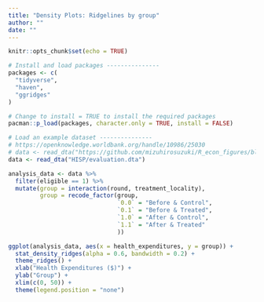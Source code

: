 ```yaml
---
title: "Density Plots: Ridgelines by group"
author: ""
date: ""
---
```


```r
knitr::opts_chunk$set(echo = TRUE)
```

```r
# Install and load packages ---------------
packages <- c(
  "tidyverse",
  "haven",
  "ggridges"
)

# Change to install = TRUE to install the required packages
pacman::p_load(packages, character.only = TRUE, install = FALSE)

# Load an example dataset ---------------
# https://openknowledge.worldbank.org/handle/10986/25030
# data <- read_dta("https://github.com/mizuhirosuzuki/R_econ_figures/blob/master/Library/HISP/evaluation.dta")
data <- read_dta("HISP/evaluation.dta")

analysis_data <- data %>%
  filter(eligible == 1) %>%
  mutate(group = interaction(round, treatment_locality),
         group = recode_factor(group, 
                               `0.0` = "Before & Control",
                               `0.1` = "Before & Treated",
                               `1.0` = "After & Control",
                               `1.1` = "After & Treated"
                               ))

ggplot(analysis_data, aes(x = health_expenditures, y = group)) +
  stat_density_ridges(alpha = 0.6, bandwidth = 0.2) +
  theme_ridges() +
  xlab("Health Expenditures ($)") +
  ylab("Group") +
  xlim(c(0, 50)) +
  theme(legend.position = "none")

```


